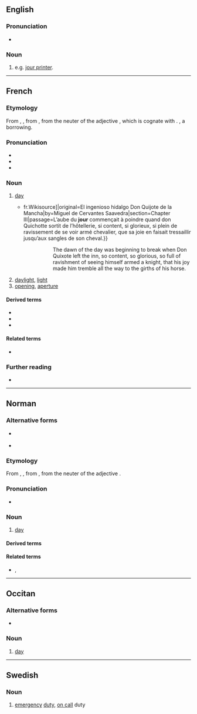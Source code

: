 ==English==

===Pronunciation===
* {{a|GenAm}} {{IPA|en|/ˈdʒɜɹ/}}

===Noun===
{{en-noun}}

# {{lb|en|chiefly|US}} {{abbreviation of|en|journeyman|dot=,}} e.g. [[jour printer]].

----

==French==

===Etymology===
From {{inh|fr|fro|jor}}, {{m|fro|jorn}}, from {{inh|fr|la|diurnum|diurnum [tempus]}}, from the neuter of the adjective {{m|la|diurnus||of the day}}, which is cognate with {{m|la|diēs||day}}. {{doublet|fr|diurne}}, a borrowing.

===Pronunciation===
* {{fr-IPA}}
* {{audio|fr|Fr-jour.ogg|audio}}
* {{rhymes|fr|uʁ}}

===Noun===
{{fr-noun|m}}

# [[day]]
#* {{quote-book|fr|year=1837|author=Louis Viardot|title=L’Ingénieux Hidalgo Don Quichotte de la Manche|url=[s:fr: L’Ingénieux Hidalgo Don Quichotte de la Manche{{!}}fr.Wikisource]|original=El ingenioso hidalgo Don Quijote de la Mancha|by=Miguel de Cervantes Saavedra|section=Chapter III|passage=L’aube du '''jour''' commençait à poindre quand don Quichotte sortit de l’hôtellerie, si content, si glorieux, si plein de ravissement de se voir armé chevalier, que sa joie en faisait tressaillir jusqu’aux sangles de son cheval.}}
#*:: The dawn of the day was beginning to break when Don Quixote left the inn, so content, so glorious, so full of ravishment of seeing himself armed a knight, that his joy made him tremble all the way to the girths of his horse.
# [[daylight]], [[light]]
# [[opening]], [[aperture]]

====Derived terms====
* {{l|fr|au jour le jour}}
* {{l|fr|jour pour jour}}
* {{l|fr|jour du Seigneur}}

====Related terms====
* {{l|fr|journée}}

===Further reading===
* {{R:TLFi}}

----

==Norman==
{{wikipedia|Jouo|lang=nrf}}

===Alternative forms===
* {{l|nrf|jouo}} {{qualifier|continental Normandy}}
* {{l|nrf|djö}} {{qualifier|Sark}}

===Etymology===
From {{inh|nrf|fro|jor}}, {{m|fro|jorn}}, from {{inh|nrf|la|diurnum|diurnum [tempus]}}, from the neuter of the adjective {{m|la|diurnus||of the day}}.

===Pronunciation===
* {{audio|nrf|Jer-jour.ogg|Audio (Jersey)}}

===Noun===
{{nrf-noun|m}}

# {{lb|nrf|Jersey|Guernsey}} [[day]]

====Derived terms====
{{der3|nrf|{{l|nrf|jour de naissànse||birthday}}
|{{l|nrf|Jour dé l'An||New Year's Day}}
|{{l|nrf|Jour d'la Libéthâtion||Liberation Day}}
|{{l|nrf|jour pouor lé Rouai||day off}}
|{{l|nrf|tchînze jours||fortnight}}}}

====Related terms====
* {{l|nrf|journée}} {{qualifier|Jersey}}, {{l|nrf|journaïe}} {{qualifier|Guernsey}}

{{topics|nrf|Time}}

----

==Occitan==

===Alternative forms===
* {{l|oc|jorn}} {{qualifier|Classical}}

===Noun===
{{oc-noun|m}}

# {{lb|oc|Mistralian}} [[day]]

----

==Swedish==

===Noun===
{{sv-noun|c}}

# [[emergency]] [[duty]], [[on call]] duty